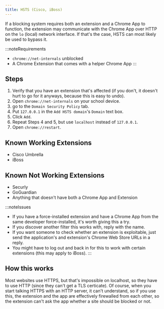 ```yaml
---
title: HSTS (Cisco, iBoss)
---
```



If a blocking system requires both an extension and a Chrome App to function, the extension may communicate with the Chrome App over HTTP on the `lo` (local) network interface. If that's the case, HSTS can most likely be used to bypass it.

:::noteRequirements
- `chrome://net-internals` unblocked
- A Chrome Extension that comes with a helper Chrome App
:::

## Steps

1. Verify that you have an extension that's affected (if you don't, it doesn't hurt to go for it anyways, because this is easy to undo).
2. Open `chrome://net-internals` on your school device.
3. go to the `Domain Security Policy` tab.
4. Put `127.0.0.1` in the `Add HSTS domain`'s `Domain` text box.
5. Click `Add`.
6. Repeat Steps 4 and 5, but use `localhost` instead of `127.0.0.1`.
7. Open `chrome://restart`.

## Known Working Extensions
- Cisco Umbrella
- iBoss

## Known Not Working Extensions
- Securly
- GoGuardian
- Anything that doesn't have both a Chrome App and Extension

:::noteIssues
- If you have a force-installed extension and have a Chrome App from the same developer force-installed, it's worth giving this a try.
- If you discover another filter this works with, reply with the name.
- If you want someone to check whether an extension is exploitable, just send the application's and extension's Chrome Web Store URLs in a reply.
- You might have to log out and back in for this to work with certain extensions (this may apply to iBoss).
:::

## How this works
Most websites use HTTPS, but that's impossible on localhost, so they have to use HTTP (since they can't get a TLS certicate). Of course, when you start talking HTTPS with an HTTP server, it can't understand, so if you use this, the extension and the app are effectively firewalled from each other, so the extension can't ask the app whether a site should be blocked or not.

